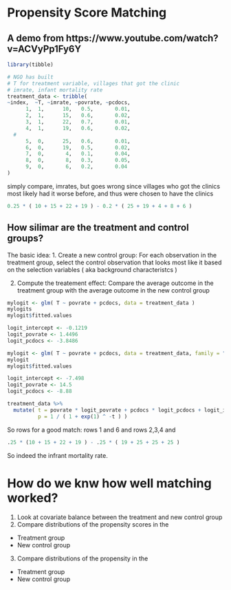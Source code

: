 # Propensity Score Matching
## A demo from https://www.youtube.com/watch?v=ACVyPp1Fy6Y

```r

library(tibble)

# NGO has built 
# T for treatment variable, villages that got the clinic
# imrate, infant mortality rate
treatment_data <- tribble(
~index,  ~T, ~imrate, ~povrate, ~pcdocs,
      1,  1,      10,   0.5,       0.01,
      2,  1,      15,   0.6,       0.02,
      3,  1,      22,   0.7,       0.01,
      4,  1,      19,   0.6,       0.02,
  #
      5,  0,      25,   0.6,       0.01,
      6,  0,      19,   0.5,       0.02,
      7,  0,       4,   0.1,       0.04,
      8,  0,       8,   0.3,       0.05,
      9,  0,       6,   0.2,       0.04
)

```

simply compare, imrates, but goes wrong since
villages who got the clinics most likely had it worse before,
and thus were chosen to have the clinics

```r
0.25 * ( 10 + 15 + 22 + 19 ) - 0.2 * ( 25 + 19 + 4 + 8 + 6 )
```
## How silimar are the treatment and control groups?

The basic idea:
1. Create a new control group:
   For each observation in the treatment group,
   select the control observation that looks most like it based on the selection
   variables ( aka background characteristcs )
                                                
2. Compute the treatement effect:
   Compare the average outcome in the treatment group with the average outcome 
   in the new control group

```r

mylogit <- glm( T ~ povrate + pcdocs, data = treatment_data )
mylogits
mylogit$fitted.values

logit_intercept <- -0.1219
logit_povrate <- 1.4496
logit_pcdocs <- -3.8486

mylogit <- glm( T ~ povrate + pcdocs, data = treatment_data, family = "binomial")
mylogit
mylogit$fitted.values

logit_intercept <- -7.498
logit_povrate <- 14.5
logit_pcdocs <- -8.88

treatment_data %>% 
  mutate( t = povrate * logit_povrate + pcdocs * logit_pcdocs + logit_intercept,
          p = 1 / ( 1 + exp(1) ^ -t ) )
```
So rows for a good match:
rows 1 and 6
and 
rows 2,3,4 and 

```r
.25 * (10 + 15 + 22 + 19 ) - .25 * ( 19 + 25 + 25 + 25 )
```
So indeed the infrant mortality rate. 

# How do we knw how well matching worked?
1. Look at covariate balance between the treatment and new control group
2. Compare distributions of the propensity scores in the 
- Treatment group
- New control group
3. Compare distributions of the propensity in the 
- Treatment group
- New control group
